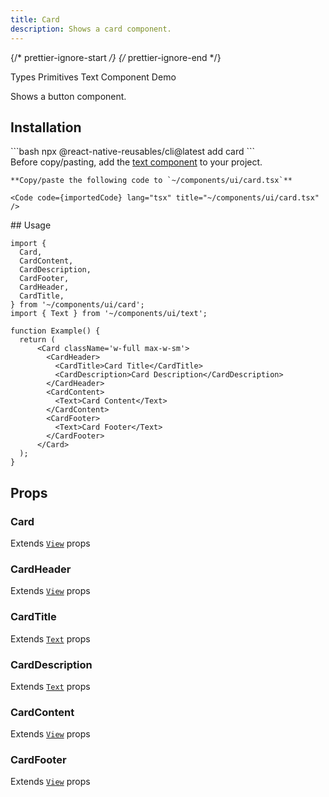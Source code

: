 ```yaml
---
title: Card
description: Shows a card component.
---
```


{/* prettier-ignore-start */}
{/* prettier-ignore-end */}


<LinkButton href="https://rn-primitives.vercel.app/types">
  Types Primitives
</LinkButton>
<LinkButton href='/components/text'>Text Component</LinkButton>
<LinkButton target="_blank" href="https://rnr-showcase.vercel.app/card">
  Demo
</LinkButton>

<br />

Shows a button component.

## Installation
<Tabs>
  <TabItem label='CLI'> 
    ```bash
    npx @react-native-reusables/cli@latest add card
    ```
  </TabItem>
  <TabItem label='Manual'>
    <Aside type="tip" title="Dependencies">
      Before copy/pasting, add the <a href='/components/text' className='text-white font-bold'>text component</a> to your project.
    </Aside>


    **Copy/paste the following code to `~/components/ui/card.tsx`**

    <Code code={importedCode} lang="tsx" title="~/components/ui/card.tsx" />
  </TabItem>
</Tabs>
## Usage

```tsx
import {
  Card,
  CardContent,
  CardDescription,
  CardFooter,
  CardHeader,
  CardTitle,
} from '~/components/ui/card';
import { Text } from '~/components/ui/text';

function Example() {
  return (
      <Card className='w-full max-w-sm'>
        <CardHeader>
          <CardTitle>Card Title</CardTitle>
          <CardDescription>Card Description</CardDescription>
        </CardHeader>
        <CardContent>
          <Text>Card Content</Text>
        </CardContent>
        <CardFooter>
          <Text>Card Footer</Text>
        </CardFooter>
      </Card>
  );
}
```

## Props

### Card

Extends [`View`](https://reactnative.dev/docs/view#props) props

### CardHeader

Extends [`View`](https://reactnative.dev/docs/view#props) props

### CardTitle

Extends [`Text`](https://reactnative.dev/docs/text#props) props

### CardDescription

Extends [`Text`](https://reactnative.dev/docs/text#props) props

### CardContent

Extends [`View`](https://reactnative.dev/docs/view#props) props

### CardFooter

Extends [`View`](https://reactnative.dev/docs/view#props) props
        